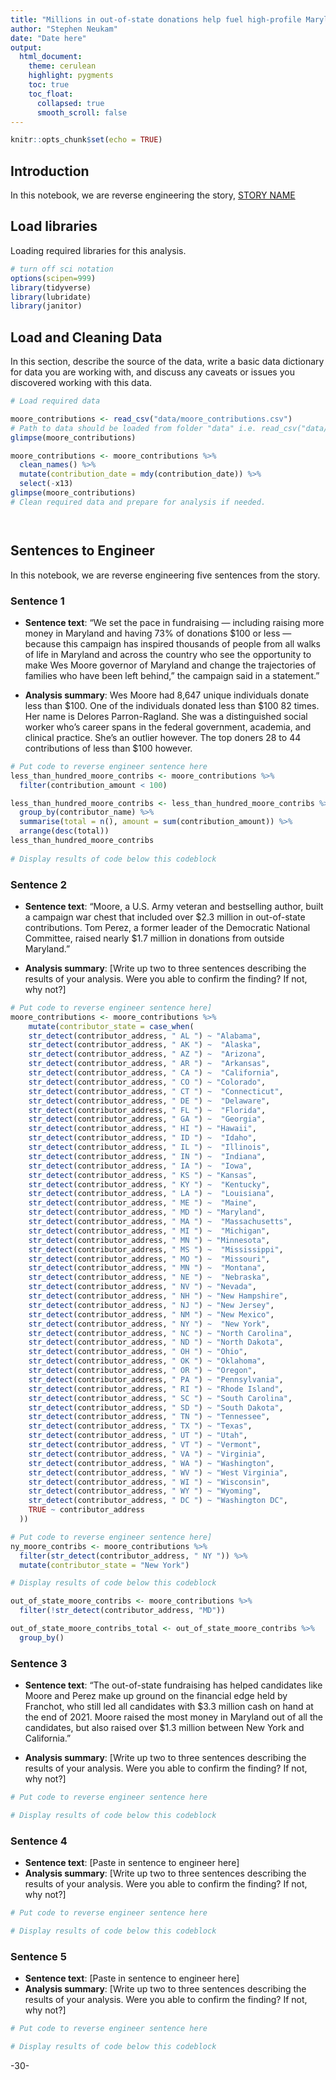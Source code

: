 ```yaml
---
title: "Millions in out-of-state donations help fuel high-profile Maryland Democratic governor candidates"
author: "Stephen Neukam"
date: "Date here"
output:
  html_document:
    theme: cerulean
    highlight: pygments
    toc: true
    toc_float:
      collapsed: true
      smooth_scroll: false
---
```


```r
knitr::opts_chunk$set(echo = TRUE)
```

## Introduction 

In this notebook, we are reverse engineering the story, [STORY NAME](STORY URL)

## Load libraries

Loading required libraries for this analysis.

```r
# turn off sci notation
options(scipen=999)
library(tidyverse)
library(lubridate)
library(janitor)

```

## Load and Cleaning Data

In this section, describe the source of the data, write a basic data dictionary for data you are working with, and discuss any caveats or issues you discovered working with this data. 

```r
# Load required data

moore_contributions <- read_csv("data/moore_contributions.csv")
# Path to data should be loaded from folder "data" i.e. read_csv("data/name_of_data.csv")
glimpse(moore_contributions)

moore_contributions <- moore_contributions %>% 
  clean_names() %>% 
  mutate(contribution_date = mdy(contribution_date)) %>% 
  select(-x13)
glimpse(moore_contributions)
# Clean required data and prepare for analysis if needed. 




```

## Sentences to Engineer
In this notebook, we are reverse engineering five sentences from the story.

### Sentence 1

* **Sentence text**: “We set the pace in fundraising — including raising more money in Maryland and having 73% of donations $100 or less — because this campaign has inspired thousands of people from all walks of life in Maryland and across the country who see the opportunity to make Wes Moore governor of Maryland and change the trajectories of families who have been left behind,” the campaign said in a statement."

* **Analysis summary**: Wes Moore had 8,647 unique individuals donate less than $100. One of the individuals donated less than $100 82 times. Her name is Delores Parron-Ragland. She was a distinguished social worker who's career spans in the federal government, academia, and clinical practice. She's an outlier however. The top doners 28 to 44 contributions of less than $100 however. 
```r
# Put code to reverse engineer sentence here
less_than_hundred_moore_contribs <- moore_contributions %>% 
  filter(contribution_amount < 100)
```

```r
less_than_hundred_moore_contribs <- less_than_hundred_moore_contribs %>%
  group_by(contributor_name) %>% 
  summarise(total = n(), amount = sum(contribution_amount)) %>% 
  arrange(desc(total))
less_than_hundred_moore_contribs
  
# Display results of code below this codeblock

```

### Sentence 2

* **Sentence text**: “Moore, a U.S. Army veteran and bestselling author, built a campaign war chest that included over $2.3 million in out-of-state contributions. Tom Perez, a former leader of the Democratic National Committee, raised nearly $1.7 million in donations from outside Maryland.” 

* **Analysis summary**: [Write up two to three sentences describing the results of your analysis.  Were you able to confirm the finding? If not, why not?]

```r
# Put code to reverse engineer sentence here]
moore_contributions <- moore_contributions %>%
    mutate(contributor_state = case_when(
    str_detect(contributor_address, " AL ") ~ "Alabama",
    str_detect(contributor_address, " AK ") ~  "Alaska",
    str_detect(contributor_address, " AZ ") ~  "Arizona",
    str_detect(contributor_address, " AR ") ~  "Arkansas",
    str_detect(contributor_address, " CA ") ~  "California",
    str_detect(contributor_address, " CO ") ~ "Colorado",
    str_detect(contributor_address, " CT ") ~  "Connecticut",
    str_detect(contributor_address, " DE ") ~  "Delaware",
    str_detect(contributor_address, " FL ") ~  "Florida",
    str_detect(contributor_address, " GA ") ~  "Georgia",
    str_detect(contributor_address, " HI ") ~ "Hawaii",
    str_detect(contributor_address, " ID ") ~  "Idaho",
    str_detect(contributor_address, " IL ") ~  "Illinois",
    str_detect(contributor_address, " IN ") ~  "Indiana",
    str_detect(contributor_address, " IA ") ~  "Iowa",
    str_detect(contributor_address, " KS ") ~ "Kansas",
    str_detect(contributor_address, " KY ") ~  "Kentucky",
    str_detect(contributor_address, " LA ") ~  "Louisiana",
    str_detect(contributor_address, " ME ") ~  "Maine",
    str_detect(contributor_address, " MD ") ~ "Maryland",
    str_detect(contributor_address, " MA ") ~  "Massachusetts",
    str_detect(contributor_address, " MI ") ~  "Michigan",
    str_detect(contributor_address, " MN ") ~ "Minnesota",
    str_detect(contributor_address, " MS ") ~  "Mississippi",
    str_detect(contributor_address, " MO ") ~  "Missouri",
    str_detect(contributor_address, " MN ") ~  "Montana",
    str_detect(contributor_address, " NE ") ~  "Nebraska",
    str_detect(contributor_address, " NV ") ~ "Nevada",
    str_detect(contributor_address, " NH ") ~ "New Hampshire",
    str_detect(contributor_address, " NJ ") ~ "New Jersey",
    str_detect(contributor_address, " NM ") ~ "New Mexico",
    str_detect(contributor_address, " NY ") ~  "New York",
    str_detect(contributor_address, " NC ") ~ "North Carolina",
    str_detect(contributor_address, " ND ") ~ "North Dakota",
    str_detect(contributor_address, " OH ") ~ "Ohio",
    str_detect(contributor_address, " OK ") ~ "Oklahoma", 
    str_detect(contributor_address, " OR ") ~ "Oregon", 
    str_detect(contributor_address, " PA ") ~ "Pennsylvania",
    str_detect(contributor_address, " RI ") ~ "Rhode Island",
    str_detect(contributor_address, " SC ") ~ "South Carolina",
    str_detect(contributor_address, " SD ") ~ "South Dakota",
    str_detect(contributor_address, " TN ") ~ "Tennessee",
    str_detect(contributor_address, " TX ") ~ "Texas",
    str_detect(contributor_address, " UT ") ~ "Utah",
    str_detect(contributor_address, " VT ") ~ "Vermont",
    str_detect(contributor_address, " VA ") ~ "Virginia",
    str_detect(contributor_address, " WA ") ~ "Washington",
    str_detect(contributor_address, " WV ") ~ "West Virginia",
    str_detect(contributor_address, " WI ") ~ "Wisconsin",
    str_detect(contributor_address, " WY ") ~ "Wyoming",
    str_detect(contributor_address, " DC ") ~ "Washington DC",
    TRUE ~ contributor_address
  ))
````

```r
# Put code to reverse engineer sentence here]
ny_moore_contribs <- moore_contributions %>%
  filter(str_detect(contributor_address, " NY ")) %>% 
  mutate(contributor_state = "New York")

# Display results of code below this codeblock

```



```r
out_of_state_moore_contribs <- moore_contributions %>% 
  filter(!str_detect(contributor_address, "MD"))
```

```r
out_of_state_moore_contribs_total <- out_of_state_moore_contribs %>% 
  group_by()
````
### Sentence 3

* **Sentence text**: “The out-of-state fundraising has helped candidates like Moore and Perez make up ground on the financial edge held by Franchot, who still led all candidates with $3.3 million cash on hand at the end of 2021. Moore raised the most money in Maryland out of all the candidates, but also raised over $1.3 million between New York and California.”

* **Analysis summary**: [Write up two to three sentences describing the results of your analysis.  Were you able to confirm the finding? If not, why not?]

```r
# Put code to reverse engineer sentence here

# Display results of code below this codeblock

```

### Sentence 4

* **Sentence text**: [Paste in sentence to engineer here]
* **Analysis summary**: [Write up two to three sentences describing the results of your analysis.  Were you able to confirm the finding? If not, why not?]

```r
# Put code to reverse engineer sentence here

# Display results of code below this codeblock

```

### Sentence 5

* **Sentence text**: [Paste in sentence to engineer here]
* **Analysis summary**: [Write up two to three sentences describing the results of your analysis.  Were you able to confirm the finding? If not, why not?]

```r
# Put code to reverse engineer sentence here

# Display results of code below this codeblock

```

-30-